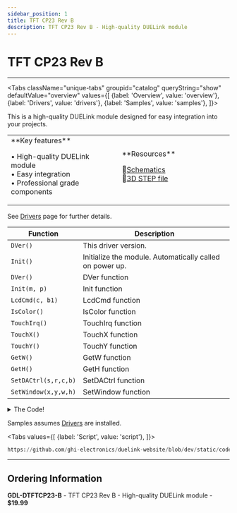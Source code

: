 ```yaml
---
sidebar_position: 1
title: TFT CP23 Rev B
description: TFT CP23 Rev B - High-quality DUELink module
---
```



# TFT CP23 Rev B

<ProductImageSelector 
  partNumber="dtftcp23-b"
  productName="TFT CP23 Rev B"
/>

---

<Tabs className="unique-tabs" groupid="catalog" queryString="show" defaultValue="overview"
  values={[
    {label: 'Overview', value: 'overview'},
    {label: 'Drivers', value: 'drivers'},
    {label: 'Samples', value: 'samples'},
  ]}>

<TabItem value="overview">

This is a high-quality DUELink module designed for easy integration into your projects.

<table><td width='50%'>
**Key features**

• High-quality DUELink module<br/>
• Easy integration<br/>
• Professional grade components<br/>

</td><td width='50%'>
**Resources**
 
📄[Schematics](/sch/dtftcp23-b.pdf)<br/>
🔩[3D STEP file](/3d/dtftcp23-b.step)<br/>

</td></table>

</TabItem>

<TabItem value="drivers">

See [Drivers](../../engine/drivers) page for further details.

| Function | Description |
| --- | --- |
| `DVer()` | This driver version. |
| `Init()` | Initialize the module. Automatically called on power up. |
| `DVer()` | DVer function |
| `Init(m, p)` | Init function |
| `LcdCmd(c, b1)` | LcdCmd function |
| `IsColor()` | IsColor function |
| `TouchIrq()` | TouchIrq function |
| `TouchX()` | TouchX function |
| `TouchY()` | TouchY function |
| `GetW()` | GetW function |
| `GetH()` | GetH function |
| `SetDACtrl(s,r,c,b)` | SetDACtrl function |
| `SetWindow(x,y,w,h)` | SetWindow function |

<details>
  <summary>The Code!</summary>

```py reference title="TFT CP23 Rev B Driver"
https://github.com/ghi-electronics/duelink-website/blob/dev/static/code/drivers/display/tft-cp23.due
```

</details>

</TabItem>

<TabItem value="samples">

Samples assumes [Drivers](../../engine/drivers) are installed.

<Tabs
  values={[
    {label: 'Script', value: 'script'},
  ]}>

<TabItem value="script">

```py reference title="Script Sample"
https://github.com/ghi-electronics/duelink-website/blob/dev/static/code/samples/script/display/tft-cp23.txt
```
</TabItem>

</Tabs>

</TabItem>

</Tabs>

---

## Ordering Information

**GDL-DTFTCP23-B** - TFT CP23 Rev B - High-quality DUELink module - **$19.99**
